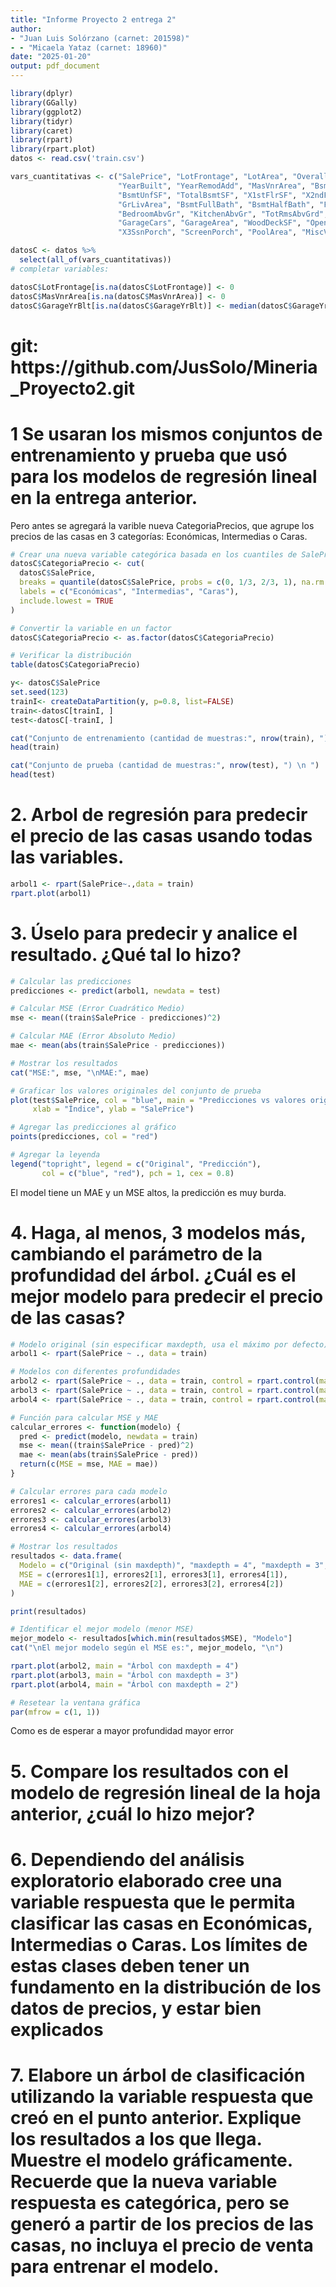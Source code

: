 ```yaml
---
title: "Informe Proyecto 2 entrega 2"
author:
- "Juan Luis Solórzano (carnet: 201598)"
- - "Micaela Yataz (carnet: 18960)"
date: "2025-01-20"
output: pdf_document
---
```

```r
library(dplyr)
library(GGally)
library(ggplot2)
library(tidyr)
library(caret)
library(rpart)
library(rpart.plot)
datos <- read.csv('train.csv')

vars_cuantitativas <- c("SalePrice", "LotFrontage", "LotArea", "OverallQual", "OverallCond", 
                        "YearBuilt", "YearRemodAdd", "MasVnrArea", "BsmtFinSF1", "BsmtFinSF2", 
                        "BsmtUnfSF", "TotalBsmtSF", "X1stFlrSF", "X2ndFlrSF", "LowQualFinSF", 
                        "GrLivArea", "BsmtFullBath", "BsmtHalfBath", "FullBath", "HalfBath", 
                        "BedroomAbvGr", "KitchenAbvGr", "TotRmsAbvGrd", "Fireplaces", "GarageYrBlt", 
                        "GarageCars", "GarageArea", "WoodDeckSF", "OpenPorchSF", "EnclosedPorch", 
                        "X3SsnPorch", "ScreenPorch", "PoolArea", "MiscVal", "MoSold", "YrSold")

datosC <- datos %>%
  select(all_of(vars_cuantitativas))
# completar variables:

datosC$LotFrontage[is.na(datosC$LotFrontage)] <- 0
datosC$MasVnrArea[is.na(datosC$MasVnrArea)] <- 0
datosC$GarageYrBlt[is.na(datosC$GarageYrBlt)] <- median(datosC$GarageYrBlt, na.rm = TRUE)


```


# git: https://github.com/JusSolo/Mineria_Proyecto2.git


# 1 Se usaran los mismos conjuntos de entrenamiento y prueba que usó para los modelos de regresión lineal en la entrega anterior. 
 Pero antes se agregará la varible nueva CategoriaPrecios, que agrupe los precios de las casas en 3 categorías: Económicas, Intermedias o Caras.

```r
# Crear una nueva variable categórica basada en los cuantiles de SalePrice
datosC$CategoriaPrecio <- cut(
  datosC$SalePrice,
  breaks = quantile(datosC$SalePrice, probs = c(0, 1/3, 2/3, 1), na.rm = TRUE),
  labels = c("Económicas", "Intermedias", "Caras"),
  include.lowest = TRUE
)

# Convertir la variable en un factor
datosC$CategoriaPrecio <- as.factor(datosC$CategoriaPrecio)

# Verificar la distribución
table(datosC$CategoriaPrecio)

```

```r
y<- datosC$SalePrice
set.seed(123)
trainI<- createDataPartition(y, p=0.8, list=FALSE)
train<-datosC[trainI, ]
test<-datosC[-trainI, ]
```



```r
cat("Conjunto de entrenamiento (cantidad de muestras:", nrow(train), ") \n ")
head(train)

cat("Conjunto de prueba (cantidad de muestras:", nrow(test), ") \n ")
head(test)
```



# 2.  Arbol de regresión para predecir el precio de las casas usando todas las variables.

```r
arbol1 <- rpart(SalePrice~.,data = train)
rpart.plot(arbol1)
```



# 3. Úselo para predecir y analice el resultado. ¿Qué tal lo hizo?
```r
# Calcular las predicciones
predicciones <- predict(arbol1, newdata = test)

# Calcular MSE (Error Cuadrático Medio)
mse <- mean((train$SalePrice - predicciones)^2)

# Calcular MAE (Error Absoluto Medio)
mae <- mean(abs(train$SalePrice - predicciones))

# Mostrar los resultados
cat("MSE:", mse, "\nMAE:", mae)

```

```r


# Graficar los valores originales del conjunto de prueba
plot(test$SalePrice, col = "blue", main = "Predicciones vs valores originales (Test)", 
     xlab = "Índice", ylab = "SalePrice")

# Agregar las predicciones al gráfico
points(predicciones, col = "red")

# Agregar la leyenda
legend("topright", legend = c("Original", "Predicción"), 
       col = c("blue", "red"), pch = 1, cex = 0.8)

```
El model tiene un MAE y un MSE altos, la predicción es muy burda. 

# 4. Haga, al menos, 3 modelos más, cambiando el parámetro de la profundidad del árbol. ¿Cuál es el mejor modelo para predecir el precio de las casas?


```r


# Modelo original (sin especificar maxdepth, usa el máximo por defecto)
arbol1 <- rpart(SalePrice ~ ., data = train)

# Modelos con diferentes profundidades
arbol2 <- rpart(SalePrice ~ ., data = train, control = rpart.control(maxdepth = 4))
arbol3 <- rpart(SalePrice ~ ., data = train, control = rpart.control(maxdepth = 3))
arbol4 <- rpart(SalePrice ~ ., data = train, control = rpart.control(maxdepth = 2))

# Función para calcular MSE y MAE
calcular_errores <- function(modelo) {
  pred <- predict(modelo, newdata = train)
  mse <- mean((train$SalePrice - pred)^2)
  mae <- mean(abs(train$SalePrice - pred))
  return(c(MSE = mse, MAE = mae))
}

# Calcular errores para cada modelo
errores1 <- calcular_errores(arbol1)
errores2 <- calcular_errores(arbol2)
errores3 <- calcular_errores(arbol3)
errores4 <- calcular_errores(arbol4)

# Mostrar los resultados
resultados <- data.frame(
  Modelo = c("Original (sin maxdepth)", "maxdepth = 4", "maxdepth = 3", "maxdepth = 2"),
  MSE = c(errores1[1], errores2[1], errores3[1], errores4[1]),
  MAE = c(errores1[2], errores2[2], errores3[2], errores4[2])
)

print(resultados)

# Identificar el mejor modelo (menor MSE)
mejor_modelo <- resultados[which.min(resultados$MSE), "Modelo"]
cat("\nEl mejor modelo según el MSE es:", mejor_modelo, "\n")

```
```r
rpart.plot(arbol2, main = "Árbol con maxdepth = 4")
rpart.plot(arbol3, main = "Árbol con maxdepth = 3")
rpart.plot(arbol4, main = "Árbol con maxdepth = 2")

# Resetear la ventana gráfica
par(mfrow = c(1, 1))
```
Como es de esperar a mayor profundidad mayor error

# 5. Compare los resultados con el modelo de regresión lineal de la hoja anterior, ¿cuál lo hizo mejor?

# 6. Dependiendo del análisis exploratorio elaborado cree una variable respuesta que le permita clasificar las casas en Económicas, Intermedias o Caras. Los límites de estas clases deben tener un fundamento en la distribución de los datos de precios, y estar bien explicados

# 7. Elabore un árbol de clasificación utilizando la variable respuesta que creó en el punto anterior. Explique los resultados a los que llega. Muestre el modelo gráficamente. Recuerde que la nueva variable respuesta es categórica, pero se generó a partir de los precios de las casas, no incluya el precio de venta para entrenar el modelo.